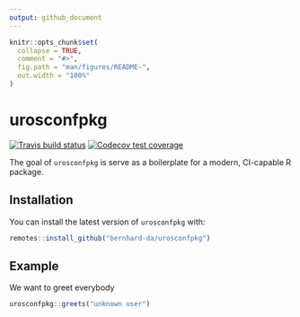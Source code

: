 ```yaml
---
output: github_document
---
```


<!-- README.md is generated from README.Rmd. Please edit that file -->

```r
knitr::opts_chunk$set(
  collapse = TRUE,
  comment = "#>",
  fig.path = "man/figures/README-",
  out.width = "100%"
)
```

# urosconfpkg
[![Travis build status](https://travis-ci.org/bernhard-da/urosconfpkg.svg?branch=master)](https://travis-ci.org/bernhard-da/urosconfpkg) [![Codecov test coverage](https://codecov.io/gh/bernhard-da/urosconfpkg/branch/master/graph/badge.svg)](https://codecov.io/gh/bernhard-da/urosconfpkg?branch=master)

The goal of `urosconfpkg` is serve as a boilerplate for a modern, CI-capable R package.

## Installation

You can install the latest version of `urosconfpkg` with:

``` r
remotes::install_github("bernhard-da/urosconfpkg")
```

## Example
We want to greet everybody
```r
urosconfpkg::greets("unknown user")
```
